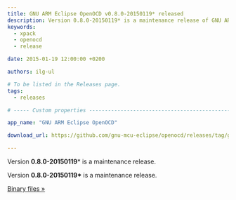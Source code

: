 ```yaml
---
title: GNU ARM Eclipse OpenOCD v0.8.0-20150119* released
description: Version 0.8.0-20150119* is a maintenance release of GNU ARM Eclipse OpenOCD.
keywords:
  - xpack
  - openocd
  - release

date: 2015-01-19 12:00:00 +0200

authors: ilg-ul

# To be listed in the Releases page.
tags:
  - releases

# ----- Custom properties -----------------------------------------------------

app_name: "GNU ARM Eclipse OpenOCD"

download_url: https://github.com/gnu-mcu-eclipse/openocd/releases/tag/gae-0.8.0-20150119/

---
```


<head><title>{frontMatter.title}</title></head>
<head><meta property="og:title" content={frontMatter.title} /></head>

Version **0.8.0-20150119*** is a maintenance release.

<!-- truncate -->

Version **0.8.0-20150119\*** is a maintenance release.

<!-- truncate -->

<p><a href={frontMatter.download_url}>Binary files »</a></p>
